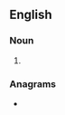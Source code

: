 ==English==

===Noun===
{{head|en|noun plural form}}

# {{plural of|oligo|lang=en}}

===Anagrams===
* {{anagrams|en|a=giloos|igloos|oglios}}